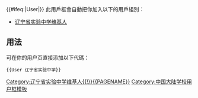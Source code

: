 {{userbox|cadetblue|white|<!--不是使用在条目中的非自由版权图像，根据[[Wikipedia:合理使用]]，不能在非条目名字空间展示：
houtWiki Logo.png
-->| 這位用戶是'''[[辽宁省实验中学]]'''的學生、校友或教职人员。}}
<includeonly>
{{#ifeq:{{NAMESPACE}}|User|[[Category:辽宁省实验中学维基人{{!}}{{PAGENAME}}]]}}
</includeonly><noinclude>
{{brClear}}
此用戶框會自動把你加入以下的用戶組別：
*[[:Category:辽宁省实验中学维基人|辽宁省实验中学维基人]]

== 用法 ==
可在你的用户页直接添加以下代碼：
<pre>{{User 辽宁省实验中学}}</pre>
[[Category:中国大陆学校用户框模板]]</noinclude>